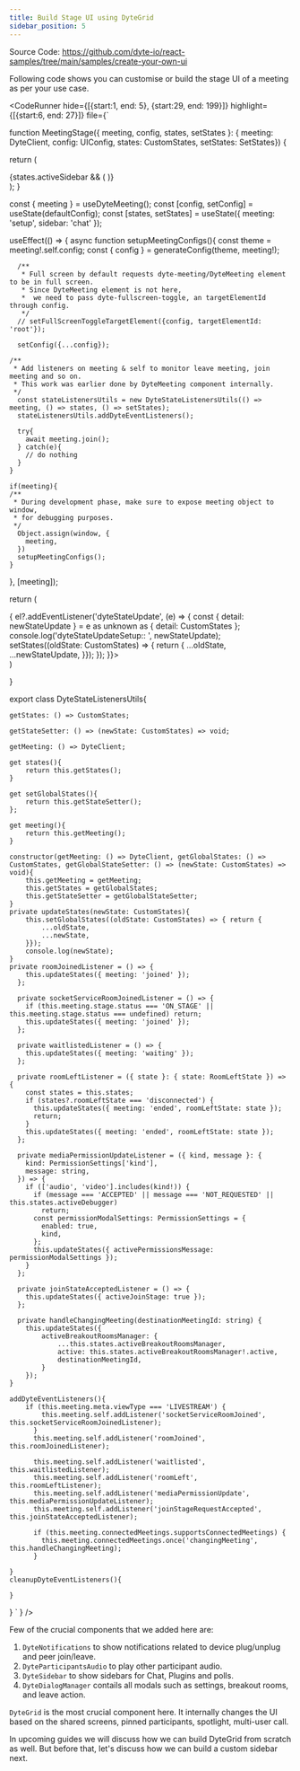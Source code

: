 ```yaml
---
title: Build Stage UI using DyteGrid
sidebar_position: 5
---
```


Source Code: https://github.com/dyte-io/react-samples/tree/main/samples/create-your-own-ui

Following code shows you can customise or build the stage UI of a meeting as per your use case.


<CodeRunner 
hide={[{start:1, end: 5}, {start:29, end: 199}]}
highlight={[{start:6, end: 27}]}
file={`

function MeetingStage({ meeting, config, states, setStates }: { meeting: DyteClient, config: UIConfig, states: CustomStates, setStates: SetStates}) {

return (

<div className="flex h-full w-full flex-col">
  <DyteStage className="flex h-full w-full flex-1 p-2">
    <DyteGrid meeting={meeting} config={config} states={states} />
    <DyteNotifications meeting={meeting} config={config} states={states} />
    {states.activeSidebar && (
      <DyteSidebar
        meeting={meeting}
        config={config}
        states={states}
        setStates={setStates}
      />
    )}
  </DyteStage>
  <DyteParticipantsAudio meeting={meeting} />
  <DyteDialogManager meeting={meeting} config={config} states={states} />
  <DyteControlbar meeting={meeting} config={config} states={states} />
</div>
); }

const { meeting } = useDyteMeeting();
const [config, setConfig] = useState(defaultConfig);
const [states, setStates] = useState<CustomStates>({
  meeting: 'setup',
  sidebar: 'chat'
});

useEffect(() => {
async function setupMeetingConfigs(){
const theme = meeting!.self.config;
const { config } = generateConfig(theme, meeting!);

      /**
       * Full screen by default requests dyte-meeting/DyteMeeting element to be in full screen.
       * Since DyteMeeting element is not here,
       *  we need to pass dyte-fullscreen-toggle, an targetElementId through config.
       */
      // setFullScreenToggleTargetElement({config, targetElementId: 'root'});

      setConfig({...config});

    /**
     * Add listeners on meeting & self to monitor leave meeting, join meeting and so on.
     * This work was earlier done by DyteMeeting component internally.
     */
      const stateListenersUtils = new DyteStateListenersUtils(() => meeting, () => states, () => setStates);
      stateListenersUtils.addDyteEventListeners();

      try{
        await meeting.join();
      } catch(e){
        // do nothing
      }
    }

    if(meeting){
    /**
     * During development phase, make sure to expose meeting object to window,
     * for debugging purposes.
     */
      Object.assign(window, {
        meeting,
      })
      setupMeetingConfigs();
    }

}, [meeting]);

return (

  <div className="flex w-full h-full" ref={(el) => {
            el?.addEventListener('dyteStateUpdate', (e) => {
              const { detail: newStateUpdate } = e as unknown as { detail: CustomStates };
              console.log('dyteStateUpdateSetup:: ', newStateUpdate);
              setStates((oldState: CustomStates) => { return {
                ...oldState,
                ...newStateUpdate,
              }});
            });
          }}>
      <MeetingStage meeting={meeting} config={config} states={states} setStates={setStates} />
  </div>
)

}

export class DyteStateListenersUtils{
    
    getStates: () => CustomStates;

    getStateSetter: () => (newState: CustomStates) => void;

    getMeeting: () => DyteClient;

    get states(){
        return this.getStates();
    }

    get setGlobalStates(){
        return this.getStateSetter();
    };

    get meeting(){
        return this.getMeeting();
    }

    constructor(getMeeting: () => DyteClient, getGlobalStates: () => CustomStates, getGlobalStateSetter: () => (newState: CustomStates) => void){
        this.getMeeting = getMeeting;
        this.getStates = getGlobalStates;
        this.getStateSetter = getGlobalStateSetter;
    }
    private updateStates(newState: CustomStates){
        this.setGlobalStates((oldState: CustomStates) => { return {
            ...oldState,
            ...newState,
        }});
        console.log(newState);
    }
    private roomJoinedListener = () => {
        this.updateStates({ meeting: 'joined' });
      };

      private socketServiceRoomJoinedListener = () => {
        if (this.meeting.stage.status === 'ON_STAGE' || this.meeting.stage.status === undefined) return;
        this.updateStates({ meeting: 'joined' });
      };

      private waitlistedListener = () => {
        this.updateStates({ meeting: 'waiting' });
      };

      private roomLeftListener = ({ state }: { state: RoomLeftState }) => {
        const states = this.states;
        if (states?.roomLeftState === 'disconnected') {
          this.updateStates({ meeting: 'ended', roomLeftState: state });
          return;
        }
        this.updateStates({ meeting: 'ended', roomLeftState: state });
      };

      private mediaPermissionUpdateListener = ({ kind, message }: {
        kind: PermissionSettings['kind'],
        message: string,
      }) => {
        if (['audio', 'video'].includes(kind!)) {
          if (message === 'ACCEPTED' || message === 'NOT_REQUESTED' || this.states.activeDebugger)
            return;
          const permissionModalSettings: PermissionSettings = {
            enabled: true,
            kind,
          };
          this.updateStates({ activePermissionsMessage: permissionModalSettings });
        }
      };

      private joinStateAcceptedListener = () => {
        this.updateStates({ activeJoinStage: true });
      };

      private handleChangingMeeting(destinationMeetingId: string) {
        this.updateStates({
            activeBreakoutRoomsManager: {
                ...this.states.activeBreakoutRoomsManager,
                active: this.states.activeBreakoutRoomsManager!.active,
                destinationMeetingId,
            }
        });
    }

    addDyteEventListeners(){
        if (this.meeting.meta.viewType === 'LIVESTREAM') {
            this.meeting.self.addListener('socketServiceRoomJoined', this.socketServiceRoomJoinedListener);
          }
          this.meeting.self.addListener('roomJoined', this.roomJoinedListener);

          this.meeting.self.addListener('waitlisted', this.waitlistedListener);
          this.meeting.self.addListener('roomLeft', this.roomLeftListener);
          this.meeting.self.addListener('mediaPermissionUpdate', this.mediaPermissionUpdateListener);
          this.meeting.self.addListener('joinStageRequestAccepted', this.joinStateAcceptedListener);

          if (this.meeting.connectedMeetings.supportsConnectedMeetings) {
            this.meeting.connectedMeetings.once('changingMeeting', this.handleChangingMeeting);
          }

    }
    cleanupDyteEventListeners(){

    }

}
` } />

Few of the crucial components that we added here are:
1. `DyteNotifications` to show notifications related to device plug/unplug and peer join/leave.
2. `DyteParticipantsAudio` to play other participant audio.
3. `DyteSidebar` to show sidebars for Chat, Plugins and polls.
4. `DyteDialogManager` contails all modals such as settings, breakout rooms, and leave action.

`DyteGrid` is the most crucial component here. It internally changes the UI based on the shared screens, pinned participants, spotlight, multi-user call.

In upcoming guides we will discuss how we can build DyteGrid from scratch as well. But before that, let's discuss how we can build a custom sidebar next.


